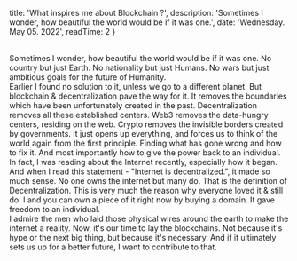 

  title: 'What inspires me about Blockchain ?',
  description: 'Sometimes I wonder, how beautiful the world would be if it was one.',
  date: 'Wednesday. May 05. 2022',
  readTime: 2
}


<br/>
Sometimes I wonder, how beautiful the world would be if it was one. No country but just Earth. No nationality but just Humans. No wars but just ambitious goals for the future of Humanity.
<br/>
Earlier I found no solution to it, unless we go to a different planet. But blockchain & decentralization pave the way for it. It removes the boundaries which have been unfortunately created in the past. Decentralization removes all these established centers. Web3 removes the data-hungry centers, residing on the web. Crypto removes the invisible borders created by governments. It just opens up everything, and forces us to think of the world again from the first principle. Finding what has gone wrong and how to fix it. And most importantly how to give the power back to an individual.
<br/>
In fact, I was reading about the Internet recently, especially how it began. And when I read this statement - "Internet is decentralized.", it made so much sense. No one owns the internet but many do. That is the definition of Decentralization. This is very much the reason why everyone loved it & still do. I and you can own a piece of it right now by buying a domain. It gave freedom to an individual.
<br/>
I admire the men who laid those physical wires around the earth to make the internet a reality. Now, it's our time to lay the blockchains. Not because it's hype or the next big thing, but because it's necessary. And if it ultimately sets us up for a better future, I want to contribute to that.